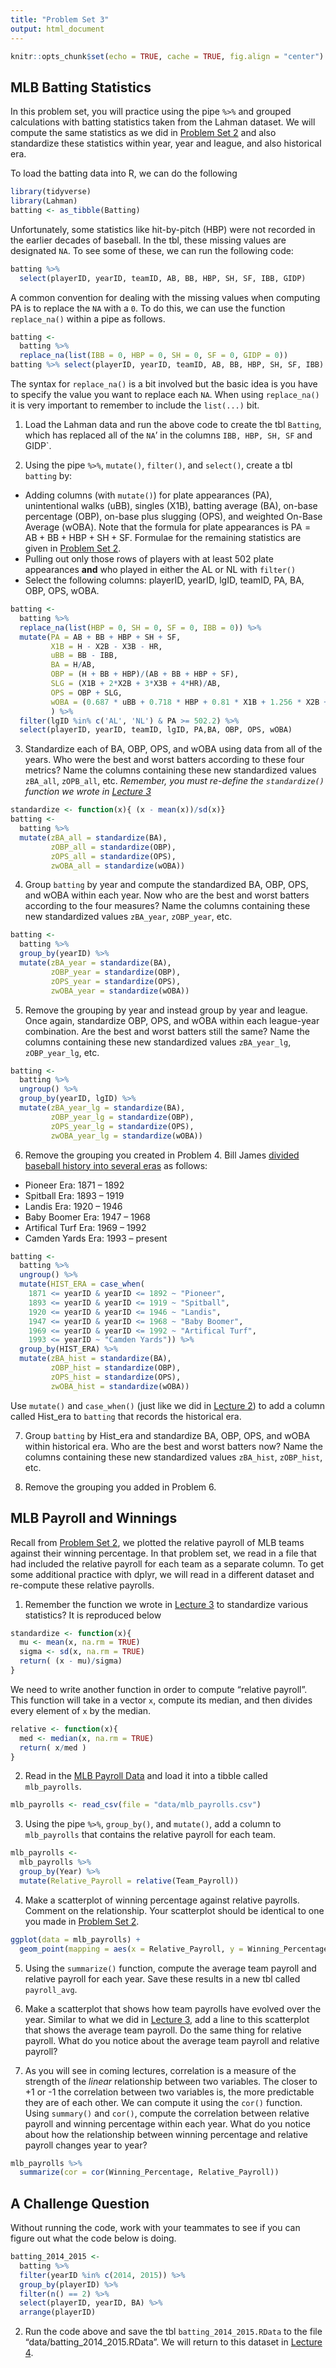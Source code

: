 ```yaml
---
title: "Problem Set 3"
output: html_document
---
```


```r
knitr::opts_chunk$set(echo = TRUE, cache = TRUE, fig.align = "center")
```

## MLB Batting Statistics

In this problem set, you will practice using the pipe `%>%` and grouped calculations with batting statistics taken from the Lahman dataset.
We will compute the same statistics as we did in [Problem Set 2](ps2.html) and also standardize these statistics within year, year and league, and also historical era.

To load the batting data into R, we can do the following
```r
library(tidyverse)
library(Lahman)
batting <- as_tibble(Batting)
```


Unfortunately, some statistics like hit-by-pitch (HBP) were not recorded in the earlier decades of baseball. 
In the tbl, these missing values are designated `NA`.
To see some of these, we can run the following code:
```r
batting %>% 
  select(playerID, yearID, teamID, AB, BB, HBP, SH, SF, IBB, GIDP)
```

A common convention for dealing with the missing values when computing $\text{PA}$ is to replace the `NA` with a `0`.
To do this, we can use the function `replace_na()` within a pipe as follows. 
```r
batting <- 
  batting %>% 
  replace_na(list(IBB = 0, HBP = 0, SH = 0, SF = 0, GIDP = 0))
batting %>% select(playerID, yearID, teamID, AB, BB, HBP, SH, SF, IBB)

```
The syntax for `replace_na()` is a bit involved but the basic idea is you have to specify the value you want to replace each `NA`.
When using `replace_na()` it is very important to remember to include the `list(...)` bit. 

1. Load the Lahman data and run the above code to create the tbl `Batting`, which has replaced all of the `NA`' in the columns `IBB, HBP, SH, SF` and GIDP`. 

2. Using the pipe `%>%`, `mutate()`, `filter()`, and `select()`, create a tbl `batting` by:

- Adding columns (with `mutate()`) for plate appearances (PA), unintentional walks (uBB), singles (X1B), batting average (BA), on-base percentage (OBP), on-base plus slugging (OPS), and weighted On-Base Average (wOBA). Note that the formula for plate appearances is $\text{PA} = \text{AB} + \text{BB} + \text{HBP} + \text{SH} + \text{SF}.$ Formulae for the remaining statistics are given in [Problem Set 2](ps2.html).
- Pulling out only those rows of players with at least 502 plate appearances **and** who played in either the AL or NL with `filter()`
- Select the following columns: playerID, yearID, lgID, teamID, PA, BA, OBP, OPS, wOBA. 

```r
batting <-
  batting %>%
  replace_na(list(HBP = 0, SH = 0, SF = 0, IBB = 0)) %>%
  mutate(PA = AB + BB + HBP + SH + SF,
         X1B = H - X2B - X3B - HR,
         uBB = BB - IBB,
         BA = H/AB,
         OBP = (H + BB + HBP)/(AB + BB + HBP + SF),
         SLG = (X1B + 2*X2B + 3*X3B + 4*HR)/AB,
         OPS = OBP + SLG,
         wOBA = (0.687 * uBB + 0.718 * HBP + 0.81 * X1B + 1.256 * X2B + 1.594 * X3B+ 2.065 * HR)/(AB + uBB + SF + HBP)
         ) %>%
  filter(lgID %in% c('AL', 'NL') & PA >= 502.2) %>% 
  select(playerID, yearID, teamID, lgID, PA,BA, OBP, OPS, wOBA)
```

3. Standardize each of BA, OBP, OPS, and wOBA using data from all of the years. Who were the best and worst batters according to these four metrics? Name the columns containing these new standardized values `zBA_all`, `zOPB_all`, etc. *Remember, you must re-define the `standardize()` function we wrote in [Lecture 3](lecture3.html)*

```r
standardize <- function(x){ (x - mean(x))/sd(x)}
batting <-
  batting %>%
  mutate(zBA_all = standardize(BA),
         zOBP_all = standardize(OBP),
         zOPS_all = standardize(OPS),
         zwOBA_all = standardize(wOBA))
```

4. Group `batting` by year and compute the standardized BA, OBP, OPS, and wOBA within each year. Now who are the best and worst batters according to the four measures? Name the columns containing these new standardized values `zBA_year`, `zOBP_year`, etc. 

```r
batting <- 
  batting %>%
  group_by(yearID) %>%
  mutate(zBA_year = standardize(BA),
         zOBP_year = standardize(OBP),
         zOPS_year = standardize(OPS),
         zwOBA_year = standardize(wOBA))
```


5. Remove the grouping by year and instead group by year and league. Once again, standardize OBP, OPS, and wOBA within each league-year combination. Are the best and worst batters still the same? Name the columns containing these new standardized values `zBA_year_lg`, `zOBP_year_lg`, etc. 

```r
batting <- 
  batting %>%
  ungroup() %>% 
  group_by(yearID, lgID) %>%
  mutate(zBA_year_lg = standardize(BA),
         zOBP_year_lg = standardize(OBP),
         zOPS_year_lg = standardize(OPS),
         zwOBA_year_lg = standardize(wOBA))
```

6. Remove the grouping you created in Problem 4. Bill James [divided baseball history into several eras](https://www.billjamesonline.com/dividing_baseball_history_into_eras/) as follows:

* Pioneer Era: 1871 -- 1892
* Spitball Era: 1893 -- 1919
* Landis Era: 1920 -- 1946
* Baby Boomer Era: 1947 -- 1968
* Artifical Turf Era: 1969 -- 1992
* Camden Yards Era: 1993 -- present

```r
batting <-
  batting %>%
  ungroup() %>%
  mutate(HIST_ERA = case_when(
    1871 <= yearID & yearID <= 1892 ~ "Pioneer",
    1893 <= yearID & yearID <= 1919 ~ "Spitball",
    1920 <= yearID & yearID <= 1946 ~ "Landis",
    1947 <= yearID & yearID <= 1968 ~ "Baby Boomer",
    1969 <= yearID & yearID <= 1992 ~ "Artifical Turf",
    1993 <= yearID ~ "Camden Yards")) %>%
  group_by(HIST_ERA) %>%
  mutate(zBA_hist = standardize(BA),
         zOBP_hist = standardize(OBP),
         zOPS_hist = standardize(OPS),
         zwOBA_hist = standardize(wOBA))
```


Use `mutate()` and `case_when()` (just like we did in [Lecture 2](lecture2.html)) to add a column called Hist_era to `batting` that records the historical era.

7. Group `batting` by Hist_era and standardize BA, OBP, OPS, and wOBA within historical era. Who are the best and worst batters now? Name the columns containing these new standardized values `zBA_hist`, `zOBP_hist`, etc.

8. Remove the grouping you added in Problem 6.


## MLB Payroll and Winnings

<!--In lecture, Professory Wyner discussed the relationship between a team's payroll and its winning percentage.
In particular, for each season, he computed the "relative payroll" of each team by taking its payroll and dividing it by the median of payrolls of all teams in that seaosn.
We will replicate his analysis in the following problems.
-->
Recall from [Problem Set 2](ps2.html), we plotted the relative payroll of MLB teams against their winning percentage. 
In that problem set, we read in a file that had included the relative payroll for each team as a separate column.
To get some additional practice with dplyr, we will read in a different dataset and re-compute these relative payrolls.

1. Remember the function we wrote in [Lecture 3](lecture3.html) to standardize various statistics?
It is reproduced below
```r
standardize <- function(x){
  mu <- mean(x, na.rm = TRUE)
  sigma <- sd(x, na.rm = TRUE)
  return( (x - mu)/sigma)
}
```
We need to write another function in order to compute "relative payroll".
This function will take in a vector `x`, compute its median, and then divides every element of `x` by the median.
```r
relative <- function(x){
  med <- median(x, na.rm = TRUE)
  return( x/med )  
}
```

2. Read in the [MLB Payroll Data](data/mlb_payrolls.csv) and load it into a tibble called `mlb_payrolls`.
```r
mlb_payrolls <- read_csv(file = "data/mlb_payrolls.csv")
```


3. Using the pipe `%>%`, `group_by()`, and `mutate()`, add a column to `mlb_payrolls` that contains the relative payroll for each team.
```r
mlb_payrolls <- 
  mlb_payrolls %>%
  group_by(Year) %>%
  mutate(Relative_Payroll = relative(Team_Payroll))
```

4. Make a scatterplot of winning percentage against relative payrolls. Comment on the relationship. Your scatterplot should be identical to one you made in [Problem Set 2](ps2.html).
```r
ggplot(data = mlb_payrolls) +
  geom_point(mapping = aes(x = Relative_Payroll, y = Winning_Percentage))
```

5. Using the `summarize()` function, compute the average team payroll and relative payroll for each year. Save these results in a new tbl called `payroll_avg`. 

6. Make a scatterplot that shows how team payrolls have evolved over the year. Similar to what we did in [Lecture 3](lecture3.html), add a line to this scatterplot that shows the average team payroll. Do the same thing for relative payroll. What do you notice about the average team payroll and relative payroll? 

7. As you will see in coming lectures, correlation is a measure of the strength of the *linear* relationship between two variables. The closer to +1 or -1 the correlation between two variables is, the more predictable they are of each other. We can compute it using the `cor()` function. Using `summary()` and `cor()`, compute the correlation between relative payroll and winning percentage within each year. What do you notice about how the relationship between winning percentage and relative payroll changes year to year? 

```r
mlb_payrolls %>%
  summarize(cor = cor(Winning_Percentage, Relative_Payroll))
```

## A Challenge Question

Without running the code, work with your teammates to see if you can figure out what the code below is doing.

```r
batting_2014_2015 <-
  batting %>%
  filter(yearID %in% c(2014, 2015)) %>%
  group_by(playerID) %>%
  filter(n() == 2) %>% 
  select(playerID, yearID, BA) %>%
  arrange(playerID)
```

2. Run the code above and save the tbl `batting_2014_2015.RData` to the file "data/batting_2014_2015.RData". We will return to this dataset in [Lecture 4](lecture4.html).
<!-- We probably need to melt data here -->